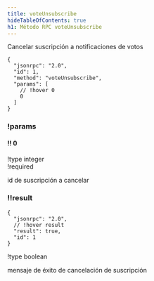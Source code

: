 ```yaml
---
title: voteUnsubscribe
hideTableOfContents: true
h1: Método RPC voteUnsubscribe
---
```


Cancelar suscripción a notificaciones de votos

<APIMethod>

```jsonc !!request
{
  "jsonrpc": "2.0",
  "id": 1,
  "method": "voteUnsubscribe",
  "params": [
    // !hover 0
    0
  ]
}
```

### !params

#### !! 0

!type integer  
!required

id de suscripción a cancelar

### !!result

```jsonc !response
{
  "jsonrpc": "2.0",
  // !hover result
  "result": true,
  "id": 1
}
```

!type boolean

mensaje de éxito de cancelación de suscripción

</APIMethod>
